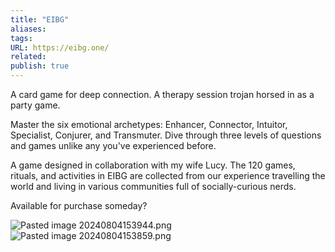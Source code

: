 ```yaml
---
title: "EIBG"
aliases: 
tags: 
URL: https://eibg.one/
related:
publish: true
---
```




A card game for deep connection. A therapy session trojan horsed in as a party game.

Master the six emotional archetypes: Enhancer, Connector, Intuitor, Specialist, Conjurer, and Transmuter. Dive through three levels of questions and games unlike any you've experienced before.

A game designed in collaboration with my wife Lucy. The 120 games, rituals, and activities in EIBG are collected from our experience travelling the world and living in various communities full of socially-curious nerds.

Available for purchase someday?

<img src="/content/Images/Pasted image 20240804153944.png" alt="Pasted image 20240804153944.png" className="max-w-full h-auto border border-gray-700 my-3 rounded" />

<img src="/content/Images/Pasted image 20240804153859.png" alt="Pasted image 20240804153859.png" className="max-w-full h-auto border border-gray-700 my-3 rounded" />